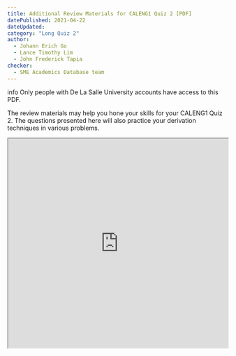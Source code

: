 ```yaml
---
title: Additional Review Materials for CALENG1 Quiz 2 [PDF]
datePublished: 2021-04-22
dateUpdated: 
category: "Long Quiz 2"
author: 
  - Johann Erich Go
  - Lance Timothy Lim
  - John Frederick Tapia
checker: 
  - SME Academics Database team
---
```


<div role="alert" className="alert">
  <span class="material-symbols-outlined">info</span>
  <span>Only people with De La Salle University accounts have access to this PDF.</span>
</div>

The review materials may help you hone your skills for your CALENG1 Quiz 2. The questions presented here will also practice your derivation techniques in various problems. 

<iframe src="https://drive.google.com/file/d/1vIO9TaZd8O9FjOXkDn_cMPwmrFXc-yFk/preview" width="100%" height="480" allow="autoplay"></iframe>